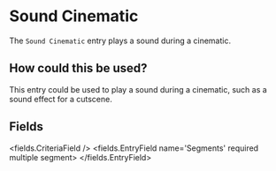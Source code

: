 
# Sound Cinematic 

The `Sound Cinematic` entry plays a sound during a cinematic.

## How could this be used?

This entry could be used to play a sound during a cinematic, such as a sound effect for a cutscene.


## Fields

<fields.CriteriaField />
<fields.EntryField name='Segments' required multiple segment>
</fields.EntryField>
